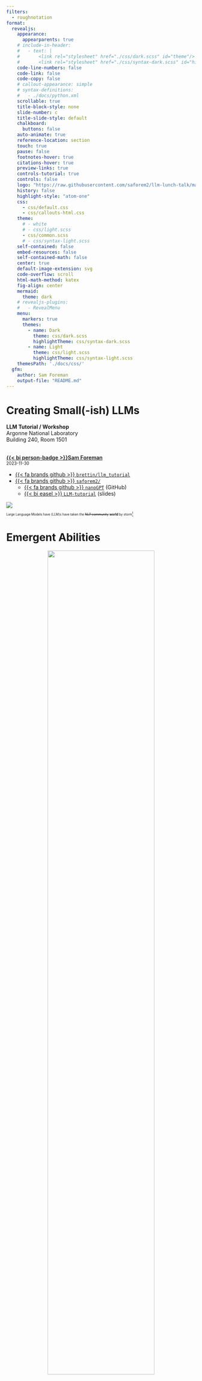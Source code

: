 ```yaml
---
filters:
  - roughnotation
format:
  revealjs:
    appearance:
      appearparents: true
    # include-in-header:
    #   - text: |
    #       <link rel="stylesheet" href="./css/dark.scss" id="theme"/>
    #       <link rel="stylesheet" href="./css/syntax-dark.scss" id="highlight-theme"/>
    code-line-numbers: false
    code-link: false
    code-copy: false
    # callout-appearance: simple
    # syntax-definitions:
    #   - ./docs/python.xml
    scrollable: true
    title-block-style: none
    slide-number: c
    title-slide-style: default
    chalkboard:
      buttons: false
    auto-animate: true
    reference-location: section
    touch: true
    pause: false
    footnotes-hover: true
    citations-hover: true
    preview-links: true
    controls-tutorial: true
    controls: false
    logo: "https://raw.githubusercontent.com/saforem2/llm-lunch-talk/main/docs/assets/anl.svg"
    history: false
    highlight-style: "atom-one"
    css:
      - css/default.css
      - css/callouts-html.css
    theme:
      # - white
      # - css/light.scss
      - css/common.scss
      # - css/syntax-light.scss
    self-contained: false
    embed-resources: false
    self-contained-math: false
    center: true
    default-image-extension: svg
    code-overflow: scroll
    html-math-method: katex
    fig-align: center
    mermaid:
      theme: dark
    # revealjs-plugins:
    #   - RevealMenu
    menu:
      markers: true
      themes:
        - name: Dark
          theme: css/dark.scss
          highlightTheme: css/syntax-dark.scss
        - name: Light
          theme: css/light.scss
          highlightTheme: css/syntax-light.scss
    themesPath: './docs/css/'
  gfm:
    author: Sam Foreman
    output-file: "README.md"
---
```


# Creating Small(-ish) LLMs

::: {layout="[ 50, 40 ]" layout-valign="bottom"}

::: {.col1}

[**LLM Tutorial / Workshop**]{.dim-text}  
[Argonne National Laboratory]{.dim-text}  
[Building 240, Room 1501]{.dim-text}  
<br>

[[{{< bi person-badge >}}Sam Foreman](https://samforeman.me)]{style="font-weight: 600;"}  
[2023-11-30]{.dim-text style="font-size: 0.8em;"}  

- [{{< fa brands github >}} `brettin/llm_tutorial`](https://github.com/brettin/llm_tutorial)
- [{{< fa brands github >}} `saforem2/`](https://github.com/saforem2)
  - [{{< fa brands github >}} `nanoGPT`](https://saforem2.github.io/nanoGPT) (GitHub)
  - [{{< bi easel >}} `LLM-tutorial`](https://saforem2.github.io/LLM-tutorial) (slides)

:::

::: {.col2 style="font-size: 0.6em;"}

::: {#fig-llms}
![](https://github.com/Hannibal046/Awesome-LLM/raw/main/resources/image8.gif)

[Large Language Models have (LLM)s have taken the ~~NLP community~~ **world** by storm[^llm-animation]]{.dim-text}

:::

:::

:::

[^llm-animation]: [{{< fa brands github >}} `Hannibal046/Awesome-LLM`](https://github.com/Hannibal046/Awesome-LLM)
[^slides-gh]: [{{< fa brands github >}}`saforem2/LLM-tutorial](https://github.com/saforem2/LLM-tutorial) [(slides)](https://saforem2.github.io/LLM-tutorial)


# Emergent Abilities {background-color="#FBFBFD"}

::: {width="66%" style="text-align: center;"}

<img src="https://github.com/saforem2/llm-lunch-talk/blob/main/docs/assets/emergent-abilities.gif?raw=true" height="75%" />

[Emergent abilities of Large Language Models](https://arxiv.org/abs/2206.07682) @yao2023tree
:::


# Training LLMs


::: {layout="[ 50, 40 ]" layout-valign="center"}

::: {#fig-evolution}

![](https://github.com/Mooler0410/LLMsPracticalGuide/raw/main/imgs/survey-gif-test.gif)

Visualization from @yang2023harnessing

:::

::: {}

![](https://github.com/saforem2/llm-lunch-talk/blob/main/docs/assets/it_hungers.jpeg?raw=true)


:::

:::


# Life-Cycle of the LLM {auto-animate=true}

::: {layout="[ 45, 55 ]" layout-valign=center}

::: {#column-one}

1. Data collection + preprocessing

2. **Pre-training**
    - Architecture decisions:  
      `{model_size, hyperparameters,`  
      `parallelism, lr_schedule, ...}`

3. Supervised Fine-Tuning
    - Instruction Tuning
    - Alignment

4. Deploy (+ monitor, re-evaluate, etc.)

:::

::: {#column-two}

::: {#fig-pretrain-two}

![](https://jalammar.github.io/images/gpt3/03-gpt3-training-step-back-prop.gif)

**Pre-training**: Virtually all of the compute used during pretraining phase[^il-transf].
:::

:::

[^il-transf]: Figure from [The Illustrated Transformer](http://jalammar.github.io/illustrated-transformer/)

:::

# Forward Pass


::: {#fig-forward-pass}

<video data-autoplay src="https://huggingface.co/datasets/huggingface/documentation-images/resolve/main/blog/assisted-generation/gif_1_1080p.mov"></video>


Language Model trained for causal language modeling. Video from: [🤗 Generation with LLMs](https://huggingface.co/docs/transformers/main/en/llm_tutorial)
:::


# Generating Text

::: {#fig-generating-text}

<video data-autoplay src="https://huggingface.co/datasets/huggingface/documentation-images/resolve/main/blog/assisted-generation/gif_2_1080p.mov"></video>

Language Model trained for causal language modeling. Video from: [🤗 Generation with LLMs](https://huggingface.co/docs/transformers/main/en/llm_tutorial)
:::




# Life-Cycle of the LLM: Pre-training {auto-animate=true}


::: {#fig-pretrain-two}

![](https://jalammar.github.io/images/gpt3/03-gpt3-training-step-back-prop.gif)

**Pre-training**: Virtually all of the compute used during pretraining phase
:::


# Life-Cycle of the LLM: Fine-Tuning {auto-animate=true style="font-size: 0.8em;"}

::: {#fig-pretrain-two}

![](https://jalammar.github.io/images/gpt3/10-gpt3-fine-tuning.gif)

**Fine-tuning**[^ill-transf1]: Fine-tuning actually updates the model's weights to make the model better at a certain task.

:::

[^ill-transf1]: Figure from [The Illustrated Transformer](http://jalammar.github.io/illustrated-transformer/)


# Assistant Models {.centeredslide background-color="#181D29"}

[![](./assets/jailbreak.jpeg)]{style="text-align:center; margin-left:auto; margin-right: auto;"}


# [{{< iconify line-md github-loop >}}`saforem2/nanoGPT`](https://github.com/saforem2/nanoGPT)

<!-- - [{{< iconify mdi github-face >}} `saforem2/nanoGPT`](https://github.com/saforem2/nanoGPT) -->

- Fork of Andrej Karpathy's `nanoGPT`

::: {#fig-nanoGPT}

![](https://github.com/saforem2/nanoGPT/raw/master/assets/nanogpt.jpg)

The simplest, fastest repository for training / finetuning GPT based models.
:::


# Install

```bash
git clone https://github.com/saforem2/nanoGPT
cd nanoGPT
mkdir -p venv
python3 -m venv venv --system-site-packages
source venv/bin/activate
python3 -m pip install -e .
python3 -c 'import ngpt; print(ngpt.__file__)'
# ./nanoGPT/src/ngpt/__init__.py
```

# Dependencies

- [`transformers`](https://github.com/huggingface/transformers) for
  {{< iconify noto hugging-face >}} transformers (to load `GPT-2` checkpoints)
- [`datasets`](https://github.com/huggingface/datasets) for {{< iconify noto
  hugging-face >}} datasets (if you want to use OpenWebText)
- [`tiktoken`](https://github.com/openai/tiktoken) for OpenAI's fast BPE code
- [`wandb`](https://wandb.ai) for optional logging
- [`tqdm`](https://github.com/tqdm/tqdm) for progress bars


# Quick Start

- We start with training a character-level GPT on the works of Shakespeare.

  1. Downloading the data (~ 1MB) file
  2. Convert raw text to one large stream of integers

  ```bash
  python3 data/shakespeare_char/prepare.py
  ```

  This will create `data/shakespeare_char/{train.bin, val.bin}`.

# [{{< iconify fa-brands github >}} `model.py`](https://github.com/saforem2/nanoGPT/blob/master/src/ngpt/model.py) {height="100%"}

<!-- ::: {style="font-size: 0.75em;"} -->

::: {.panel-tabset style="font-size: 0.75em; width: 100%!important; height: 100%!important;"}

### `GPT`

```.python
```

### `LayerNorm`

```.python
```

### `CausalSelfAttention`

```.python
```

### `MLP`

```.python
```

:::

# [{{< iconify fa-brands github >}} `trainer.py`](https://github.com/saforem2/nanoGPT/blob/master/src/ngpt/trainer.py) {height="100%"}

::: {.panel-tabset style="font-size: 0.75em; width: 100%!important; height: 100%!important;"}

### `get_batch`

```.python
```

### `estimate_loss`

```.python
```

### `_forward_step`

```.python
```

### `_backward_step`

```.python
```

### `train_step`

```.python
```

:::

# {background-iframe="https://saforem2.github.io/nanoGPT"}


# Links

1. [{{< fa brands github >}} Hannibal046/Awesome-LLM](https://github.com/Hannibal046/Awesome-LLM/blob/main/README.md) [[![Awesome](https://awesome.re/badge.svg)](https://awesome.re)]{.inline-image}
2. [{{< fa brands github >}} Mooler0410/LLMsPracticalGuide](https://github.com/Mooler0410/LLMsPracticalGuide)
3. [Large Language Models (in 2023)](https://docs.google.com/presentation/d/1636wKStYdT_yRPbJNrf8MLKpQghuWGDmyHinHhAKeXY/edit#slide=id.g238b2698243_0_734https://docs.google.com/presentation/d/1636wKStYdT_yRPbJNrf8MLKpQghuWGDmyHinHhAKeXY/edit#slide=id.g238b2698243_0_734)
4. [The Illustrated Transformer](http://jalammar.github.io/illustrated-transformer/)
5. [Generative AI Exists because of the Transformer](https://ig.ft.com/generative-ai/)
6. [GPT in 60 Lines of Numpy](https://jaykmody.com/blog/gpt-from-scratch/)
7. [Better Language Models and their Implications](https://openai.com/research/better-language-models)  
8. [{{< fa solid flask-vial >}}]{.green-text} [Progress / Artefacts / Outcomes from 🌸 Bloom BigScience](https://bigscience.notion.site/ebe3760ae1724dcc92f2e6877de0938f?v=2faf85dc00794321be14bc892539dd4f)

::: {.callout-note title="Acknowledgements"}
This research used resources of the Argonne Leadership Computing Facility,  
which is a DOE Office of Science User Facility supported under Contract DE-AC02-06CH11357.
:::

# References

::: {#refs}
:::

